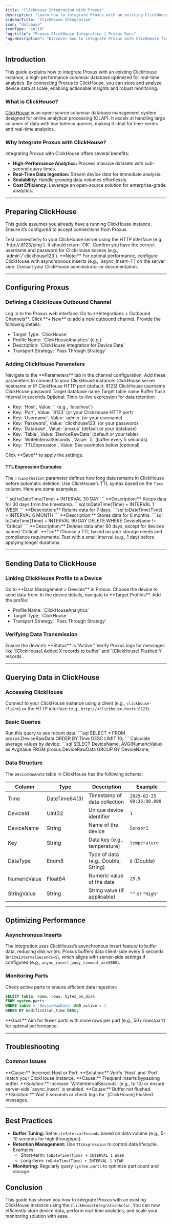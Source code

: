 ```yaml
---
title: "ClickHouse Integration with Proxus"
description: "Learn how to integrate Proxus with an existing ClickHouse instance, send device data, and leverage high-performance analytics for real-time monitoring and insights."
sidebarTitle: "ClickHouse Integration"
icon: "database"
iconType: "solid"
"og:title": "Proxus ClickHouse Integration | Proxus Docs"
"og:description": "Discover how to integrate Proxus with ClickHouse for efficient device data storage, real-time analytics, and visualization."
---
```


## Introduction

This guide explains how to integrate Proxus with an existing ClickHouse instance, a high-performance columnar database optimized for real-time analytics. By connecting Proxus to ClickHouse, you can store and analyze device data at scale, enabling actionable insights and robust monitoring.

### What is ClickHouse?

[ClickHouse](https://clickhouse.com) is an open-source columnar database management system designed for online analytical processing (OLAP). It excels at handling large volumes of data with low-latency queries, making it ideal for time-series and real-time analytics.

### Why Integrate Proxus with ClickHouse?

Integrating Proxus with ClickHouse offers several benefits:

* **High-Performance Analytics:** Process massive datasets with sub-second query times.
* **Real-Time Data Ingestion:** Stream device data for immediate analysis.
* **Scalability:** Handle growing data volumes effortlessly.
* **Cost Efficiency:** Leverage an open-source solution for enterprise-grade analytics.

---

## Preparing ClickHouse

This guide assumes you already have a running ClickHouse instance. Ensure it’s configured to accept connections from Proxus.

<Steps>
  <Step title="Verify Connectivity">
    Test connectivity to your ClickHouse server using the HTTP interface (e.g., `http://<clickhouse-host>:8123/ping`). It should return `OK`.
  </Step>
  <Step title="Check Credentials">
    Confirm you have the correct username and password for ClickHouse access (e.g., `admin`/`clickhouse123`).
  </Step>
</Steps>

<Callout type="info">
  **Note:** For optimal performance, configure ClickHouse with asynchronous inserts (e.g., `async_insert=1`) on the server side. Consult your ClickHouse administrator or documentation.
</Callout>

---

## Configuring Proxus

### Defining a ClickHouse Outbound Channel

<Steps>
  <Step title="Log in to Proxus">
    Log in to the Proxus web interface.
  </Step>
  <Step title="Navigate to Outbound Channels">
    Go to **Integrations > Outbound Channels**.
  </Step>
  <Step title="Create New Channel">
    Click **+ New** to add a new outbound channel.
  </Step>
  <Step title="Fill in Channel Details">
    Provide the following details:
    <ul>
      <li>Target Type: `ClickHouse`</li>
      <li>Profile Name: `ClickHouseAnalytics` (e.g.)</li>
      <li>Description: `ClickHouse Integration for Device Data`</li>
      <li>Transport Strategy: `Pass Through Strategy`</li>
    </ul>
  </Step>
</Steps>

### Adding ClickHouse Parameters

<Steps>
  <Step title="Go to Parameters Tab">
    Navigate to the **Parameters** tab in the channel configuration.
  </Step>
  <Step title="Add Key-Value Pairs">
    Add these parameters to connect to your ClickHouse instance:
    <Accordion title="Parameter Details">
      <CardGroup>
        <Card title="Host">
          ClickHouse server hostname or IP
          </Card>
        <Card title="Port" >
          ClickHouse HTTP port (default: 8123)
          </Card>
        <Card title="Username" >
          ClickHouse username
           </Card>
        <Card title="Password">
          ClickHouse password
           </Card>
        <Card title="Database">
          Target database name
           </Card>
        <Card title="Table">
          Target table name
           </Card>
        <Card title="WriteIntervalSeconds">
          Buffer flush interval in seconds
           </Card>
        <Card title="TTLExpression">
          Optional: Time-to-live expression for data retention
           </Card>
      </CardGroup>
    </Accordion>
    <ul>
      <li>Key: `Host`, Value: `<clickhouse-host>` (e.g., `localhost`)</li>
      <li>Key: `Port`, Value: `8123` (or your ClickHouse HTTP port)</li>
      <li>Key: `Username`, Value: `admin` (or your username)</li>
      <li>Key: `Password`, Value: `clickhouse123` (or your password)</li>
      <li>Key: `Database`, Value: `proxus` (default or your database)</li>
      <li>Key: `Table`, Value: `DeviceRawData` (default or your table)</li>
      <li>Key: `WriteIntervalSeconds`, Value: `5` (buffer every 5 seconds)</li>
      <li>Key: `TTLExpression`, Value: See examples below (optional)</li>
    </ul>
  </Step>
  <Step title="Save Configuration">
    Click **Save** to apply the settings.
  </Step>
</Steps>

#### TTL Expression Examples

The `TTLExpression` parameter defines how long data remains in ClickHouse before automatic deletion. Use ClickHouse’s TTL syntax based on the `Time` column. Here are some examples:

<AccordionGroup>
  <Accordion title="30 Days Retention">
    ```sql
    toDateTime(Time) + INTERVAL 30 DAY
    ```
    **Description:** Keeps data for 30 days from the timestamp.
  </Accordion>
  <Accordion title="1 Week Retention">
    ```sql
    toDateTime(Time) + INTERVAL 1 WEEK
    ```
    **Description:** Retains data for 7 days.
  </Accordion>
  <Accordion title="6 Months Retention">
    ```sql
    toDateTime(Time) + INTERVAL 6 MONTH
    ```
    **Description:** Stores data for 6 months.
  </Accordion>
  <Accordion title="Custom Retention with Condition">
    ```sql
    toDateTime(Time) + INTERVAL 90 DAY DELETE WHERE DeviceName != 'Critical'
    ```
    **Description:** Deletes data after 90 days, except for devices named 'Critical'.
  </Accordion>
</AccordionGroup>

<Callout type="tip">
  **Tip:** Choose a TTL based on your storage needs and compliance requirements. Test with a small interval (e.g., 1 day) before applying longer durations.
</Callout>

---

## Sending Data to ClickHouse

### Linking ClickHouse Profile to a Device

<Steps>
  <Step title="Navigate to Devices">
    Go to **Data Management > Devices** in Proxus.
  </Step>
  <Step title="Select Device">
    Choose the device to send data from.
  </Step>
  <Step title="Go to Target Profiles">
    In the device details, navigate to **Target Profiles**.
  </Step>
  <Step title="Add ClickHouse Profile">
    Add the profile:
    <ul>
      <li>Profile Name: `ClickHouseAnalytics`</li>
      <li>Target Type: `ClickHouse`</li>
      <li>Transport Strategy: `Pass Through Strategy`</li>
    </ul>
  </Step>
</Steps>

### Verifying Data Transmission

<Steps>
  <Step title="Activate Device">
    Ensure the device’s **Status** is "Active."
  </Step>
  <Step title="Check Logs">
    Verify Proxus logs for messages like `[ClickHouse] Added X records to buffer` and `[ClickHouse] Flushed Y records`.
  </Step>
</Steps>

---

## Querying Data in ClickHouse

### Accessing ClickHouse

Connect to your ClickHouse instance using a client (e.g., `clickhouse-client`) or the HTTP interface (e.g., `http://<clickhouse-host>:8123`).

### Basic Queries

<Steps>
  <Step title="Verify Data">
    Run this query to see recent data:
    ```sql
    SELECT * FROM proxus.DeviceRawData ORDER BY Time DESC LIMIT 10;
    ```
  </Step>
  <Step title="Aggregate Data">
    Calculate average values by device:
    ```sql
    SELECT DeviceName, AVG(NumericValue) as AvgValue
    FROM proxus.DeviceRawData
    GROUP BY DeviceName;
    ```
  </Step>
</Steps>

### Data Structure

The `DeviceRawData` table in ClickHouse has the following schema:

| Column         | Type         | Description                          | Example              |
|----------------|--------------|--------------------------------------|----------------------|
| Time           | DateTime64(3)| Timestamp of data collection         | `2025-02-25 09:36:00.000` |
| DeviceId       | UInt32       | Unique device identifier             | `1`                  |
| DeviceName     | String       | Name of the device                   | `Sensor1`            |
| Key            | String       | Data key (e.g., temperature)         | `temperature`        |
| DataType       | Enum8        | Type of data (e.g., Double, String)  | `8` (Double)         |
| NumericValue   | Float64      | Numeric value of the data            | `25.5`               |
| StringValue    | String       | String value (if applicable)         | `""` or `"High"`     |

---

## Optimizing Performance

### Asynchronous Inserts

The integration uses ClickHouse’s asynchronous insert feature to buffer data, reducing disk writes. Proxus buffers data client-side every 5 seconds (`WriteIntervalSeconds=5`), which aligns with server-side settings if configured (e.g., `async_insert_busy_timeout_ms=5000`).

### Monitoring Parts

Check active parts to ensure efficient data ingestion:

```sql
SELECT table, name, rows, bytes_on_disk
FROM system.parts
WHERE table = 'DeviceRawData' AND active = 1
ORDER BY modification_time DESC;
```

<Callout type="tip">
  **Goal:** Aim for fewer parts with more rows per part (e.g., 50+ rows/part) for optimal performance.
</Callout>

---

## Troubleshooting

### Common Issues

<AccordionGroup>
  <Accordion title="Connection Failed">
    **Cause:** Incorrect Host or Port.
    **Solution:** Verify `Host` and `Port` match your ClickHouse instance.
  </Accordion>
  <Accordion title="Too Many Parts">
    **Cause:** Frequent inserts bypassing buffer.
    **Solution:** Increase `WriteIntervalSeconds` (e.g., to 10) or ensure server-side `async_insert` is enabled.
  </Accordion>
  <Accordion title="Data Not Visible">
    **Cause:** Buffer not flushed.
    **Solution:** Wait 5 seconds or check logs for `[ClickHouse] Flushed` messages.
  </Accordion>
</AccordionGroup>

---

## Best Practices

* **Buffer Tuning:** Set `WriteIntervalSeconds` based on data volume (e.g., 5-10 seconds for high throughput).
* **Retention Management:** Use `TTLExpression` to control data lifecycle. Examples:
  - Short-term: `toDateTime(Time) + INTERVAL 1 WEEK`
  - Long-term: `toDateTime(Time) + INTERVAL 1 YEAR`
* **Monitoring:** Regularly query `system.parts` to optimize part count and storage.

## Conclusion

This guide has shown you how to integrate Proxus with an existing ClickHouse instance using the `ClickHouseIntegrationActor`. You can now efficiently store device data, perform real-time analytics, and scale your monitoring solution with ease.